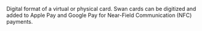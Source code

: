 Digital format of a virtual or physical card.
Swan cards can be digitized and added to Apple Pay and Google Pay for Near-Field Communication (NFC) payments.
